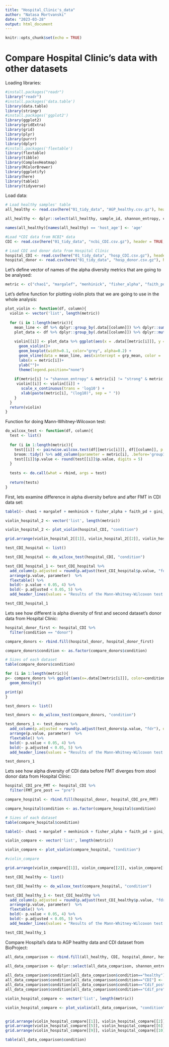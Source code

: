 ```yaml
---
title: "Hospital_Clinic's_data"
author: "Natasa Mortvanski"
date: "2023-03-28"
output: html_document
---
```


```r
knitr::opts_chunk$set(echo = TRUE)
```

# Compare Hospital Clinic's data with other datasets

Loading libraries:

```r
#install.packages("readr")
library("readr")
#install.packages('data.table')
library(data.table)
library(stringr)
#install.packages('ggplot2')
library(ggplot2)
library(gridExtra)
library(grid)
library(plyr)
library(purrr)
library(dplyr)
#install.packages('flextable')
library(flextable)
library(tibble)
library(ComplexHeatmap)
library(RColorBrewer)
library(ggplotify)
library(here)
library(table1)
library(tidyverse)
```

Load data: 

```r
# Load healthy samples' table
all_healthy <- read.csv(here("01_tidy_data", "AGP_healthy.csv.gz"), header = TRUE, sep = ",")

all_healthy <- dplyr::select(all_healthy, sample_id, shannon_entropy, chao1, menhinick, margalef, fisher_alpha, simpson, pielou_evenness, gini_index, strong, simpson, faith_pd, sex, race, host_age, condition)

names(all_healthy)[names(all_healthy) == 'host_age'] <- 'age'

#Load *CDI data from NCBI* data
CDI <- read.csv(here("01_tidy_data", "ncbi_CDI.csv.gz"), header = TRUE, sep = ",")

# Load CDI and donor data from Hospital Clínic
hospital_CDI <- read.csv(here("01_tidy_data", "hosp_CDI.csv.gz"), header = TRUE, sep = ",")
hospital_donor <- read.csv(here("01_tidy_data", "hosp_donor.csv.gz"), header = TRUE, sep = ",")
```


Let's define vector of names of the alpha diversity metrics that are going to be analysed:

```r
metric <- c("chao1", "margalef", "menhinick", "fisher_alpha", "faith_pd", "gini_index", "strong", "pielou_evenness", "shannon_entropy", "simpson") 
```

Let's define function for plotting violin plots that we are going to use in the whole analysis:

```r
plot_violin <- function(df, column){
  violin <- vector('list', length(metric))
  
  for (i in 1:length(metric)){
    mean_line <- df %>% dplyr::group_by(.data[[column]]) %>% dplyr::summarise(grp_mean=mean(.data[[metric[i]]]))
    plot_data <- df %>% dplyr::group_by(.data[[column]]) %>% dplyr::mutate(m = mean(.data[[metric[i]]])) 
  
    violin[[i]] <- plot_data %>% ggplot(aes(x = .data[[metric[i]]], y = reorder(.data[[column]], -m), color = .data[[column]], fill = .data[[column]])) +
      geom_violin()+
      geom_boxplot(width=0.1, color="grey", alpha=0.2) +
      geom_vline(data = mean_line, aes(xintercept = grp_mean, color = .data[[column]]), linetype = "dashed")+ 
      labs(x = metric[i])+
      ylab("")+
      theme(legend.position="none") 
    
    if(metric[i] != "shannon_entropy" & metric[i] != "strong" & metric[i] != "gini_index"  & metric[i] != "menhinick"){
     violin[[i]] <- violin[[i]] + 
       scale_x_continuous(trans = 'log10') +
       xlab(paste(metric[i], "(log10)", sep = " ")) 
    }
  }
  return(violin)
}
```

Function for doing Mann-Whitney-Wilcoxon test:

```r
do_wilcox_test <- function(df, column){
  test <- list()
  
  for (i in 1:length(metric)){
    test[[i]] <- pairwise.wilcox.test(df[[metric[i]]], df[[column]], p.adjust.method="none") %>% 
    broom::tidy() %>% add_column(parameter = metric[i], .before='group1')
    test[[i]]$p.value <- round(test[[i]]$p.value, digits = 5)
  }
  
  tests <- do.call(what = rbind, args = test)
  
  return(tests)
}
```

First, lets examine difference in alpha diversity before and after FMT in CDI data set:

```r
table1(~ chao1 + margalef + menhinick + fisher_alpha + faith_pd + gini_index + strong + pielou_evenness + shannon_entropy + simpson | condition, data=hospital_CDI)
```

```r
violin_hospital_2 <- vector('list', length(metric))

violin_hospital_2 <- plot_violin(hospital_CDI, "condition")

grid.arrange(violin_hospital_2[[1]], violin_hospital_2[[2]], violin_hospital_2[[3]], violin_hospital_2[[4]], violin_hospital_2[[5]], violin_hospital_2[[6]], violin_hospital_2[[7]], violin_hospital_2[[8]], violin_hospital_2[[9]], violin_hospital_2[[10]], ncol=3) 
```

```r
test_CDI_hospital <- list()

test_CDI_hospital <- do_wilcox_test(hospital_CDI, "condition")

test_CDI_hospital_1 <- test_CDI_hospital %>% 
  add_column(p.adjusted = round(p.adjust(test_CDI_hospital$p.value, "fdr"), digits=5), .after='p.value') %>%
  arrange(p.value, parameter)  %>%
  flextable() %>% 
  bold(~ p.value < 0.05, 4) %>%
  bold(~ p.adjusted < 0.05, 5) %>%
  add_header_lines(values = "Results of the Mann-Whitney-Wilcoxon test for distributions of Hospital Clínic's CDI samples vs healthy control")

test_CDI_hospital_1
```

Lets see how different is alpha diversity of first and second dataset's donor data from Hospital Clínic:

```r
hospital_donor_first <- hospital_CDI %>%
  filter(condition == "donor")

compare_donors <- rbind.fill(hospital_donor, hospital_donor_first)

compare_donors$condition <- as.factor(compare_donors$condition)

# Sizes of each dataset
table(compare_donors$condition)
```

```r
for (i in 1:length(metric)){
p<- compare_donors %>% ggplot(aes(x=.data[[metric[i]]], color=condition)) +
  geom_density()

print(p)
}
```

```r
test_donors <- list()

test_donors <- do_wilcox_test(compare_donors, "condition")

test_donors_1 <- test_donors %>% 
  add_column(p.adjusted = round(p.adjust(test_donors$p.value, "fdr"), digits=5), .after='p.value') %>%
  arrange(p.value, parameter)  %>%
  flextable() %>% 
  bold(~ p.value < 0.05, 4) %>%
  bold(~ p.adjusted < 0.05, 5) %>%
  add_header_lines(values = "Results of the Mann-Whitney-Wilcoxon test for distributions of Hospital Clínic's CDI samples vs healthy control")

test_donors_1
```

Lets see how alpha diversity of CDI data before FMT diverges from stool donor data from Hospital Clínic:

```r
hospital_CDI_pre_FMT <- hospital_CDI %>%
  filter(FMT_pre_post == "pre")

compare_hospital <- rbind.fill(hospital_donor, hospital_CDI_pre_FMT)

compare_hospital$condition <- as.factor(compare_hospital$condition)

# Sizes of each dataset
table(compare_hospital$condition)
```

```r
table1(~ chao1 + margalef + menhinick + fisher_alpha + faith_pd + gini_index + strong + pielou_evenness + shannon_entropy + simpson | condition, data=compare_hospital)
```

```r
violin_compare <- vector('list', length(metric))

violin_compare <- plot_violin(compare_hospital, "condition")

#violin_compare

grid.arrange(violin_compare[[1]], violin_compare[[2]], violin_compare[[3]], violin_compare[[4]], violin_compare[[5]], violin_compare[[6]], violin_compare[[7]], violin_compare[[8]], violin_compare[[9]], violin_compare[[10]], ncol=3) 
```

```r
test_CDI_healthy <- list()

test_CDI_healthy <- do_wilcox_test(compare_hospital, "condition")

test_CDI_healthy_1 <- test_CDI_healthy %>% 
  add_column(p.adjusted = round(p.adjust(test_CDI_healthy$p.value, "fdr"), digits=5), .after='p.value') %>%
  arrange(p.value, parameter)  %>%
  flextable() %>% 
  bold(~ p.value < 0.05, 4) %>%
  bold(~ p.adjusted < 0.05, 5) %>%
  add_header_lines(values = "Results of the Mann-Whitney-Wilcoxon test for distributions of Hospital Clínic's CDI samples vs healthy control")

test_CDI_healthy_1
```


Compare Hospital's data to AGP healthy data and CDI dataset from BioProject:

```r
all_data_comparison <- rbind.fill(all_healthy, CDI, hospital_donor, hospital_CDI)
  
all_data_comparison <- dplyr::select(all_data_comparison, shannon_entropy, chao1, menhinick, margalef, fisher_alpha, simpson, gini_index, strong, pielou_evenness, faith_pd, condition)

all_data_comparison$condition[all_data_comparison$condition=="healthy"] <- "healthy_AGP"
all_data_comparison$condition[all_data_comparison$condition=="CDI"] <- "CDI_BioProject"
all_data_comparison$condition[all_data_comparison$condition=="Cdif_post"] <- "hospital_CDI_post"
all_data_comparison$condition[all_data_comparison$condition=="Cdif_pre"] <- "hospital_CDI_pre"

violin_hospital_compare <- vector('list', length(metric))

violin_hospital_compare <- plot_violin(all_data_comparison, "condition")


grid.arrange(violin_hospital_compare[[1]], violin_hospital_compare[[2]], violin_hospital_compare[[3]], violin_hospital_compare[[4]], ncol=2) 
grid.arrange(violin_hospital_compare[[5]], violin_hospital_compare[[6]], violin_hospital_compare[[7]], violin_hospital_compare[[8]], ncol=2) 
grid.arrange(violin_hospital_compare[[9]], violin_hospital_compare[[10]], ncol=2)

table(all_data_comparison$condition)
```
